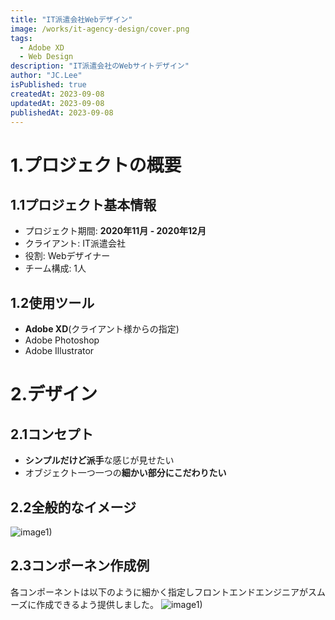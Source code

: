 ```yaml
---
title: "IT派遣会社Webデザイン"
image: /works/it-agency-design/cover.png
tags:
  - Adobe XD
  - Web Design
description: "IT派遣会社のWebサイトデザイン"
author: "JC.Lee"
isPublished: true
createdAt: 2023-09-08
updatedAt: 2023-09-08
publishedAt: 2023-09-08
---
```



# 1.プロジェクトの概要
## 1.1プロジェクト基本情報
- プロジェクト期間: **2020年11月 - 2020年12月**
- クライアント: IT派遣会社
- 役割: Webデザイナー
- チーム構成: 1人

## 1.2使用ツール
- **Adobe XD**(クライアント様からの指定)
- Adobe Photoshop
- Adobe Illustrator

# 2.デザイン
## 2.1コンセプト
- **シンプルだけど派手**な感じが見せたい
- オブジェクト一つ一つの**細かい部分にこだわりたい**


## 2.2全般的なイメージ
![image1)](/works/it-agency-design/design.png "全般的なイメージ")

## 2.3コンポーネン作成例
各コンポーネントは以下のように細かく指定しフロントエンドエンジニアがスムーズに作成できるよう提供しました。
![image1)](/works/it-agency-design/component.png "コンポーネン作成スタイル")


